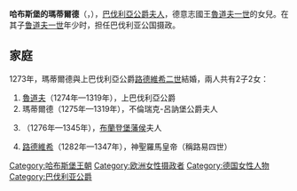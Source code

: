 {{Unreferenced|time=2020-09-16T07:48:29+00:00}}
{{Infobox royalty
| name        = 哈布斯堡的瑪蒂爾德
| image       = Matilda of Austria Duchess of Bavaria.jpg
| succession  = 巴伐利亚公爵夫人
| reign       = 1273年 — 1294年
| birth_date  = 1253年
| birth_place = [[萊茵費爾登|萊茵費爾登]]
| death_date  = {{death date|1304|12|23|df=yes}}
| death_place = [[慕尼黑|慕尼黑]]
| house       = [[哈布斯堡王朝|哈布斯堡王朝]]
| father      = [[魯道夫一世_(德意志)|魯道夫一世]]
| mother      = [[霍亨貝格的格特魯德|霍亨貝格的格特魯德]]
}}
'''哈布斯堡的瑪蒂爾德'''（{{lang-de|Mathilde von Habsburg}}，{{bd|1253年||1304年|12月23日}}），[[巴伐利亚公国|巴伐利亞公爵夫人]]，德意志國王[[魯道夫一世_(德意志)|魯道夫一世]]的女兒。在其子[[鲁道夫一世_(上巴伐利亚)|鲁道夫一世]]年少时，担任巴伐利亚公国摄政。

== 家庭 ==
1273年，瑪蒂爾德與上巴伐利亞公爵[[路德維希二世_(上巴伐利亞)|路德維希二世]]結婚，兩人共有2子2女：
# [[魯道夫一世_(上巴伐利亞)|魯道夫]]（1274年—1319年），上巴伐利亞公爵
# 瑪蒂爾德（1275年—1319年），不倫瑞克-呂訥堡公爵夫人
# {{le|巴伐利亞的阿格尼絲|Agnes of Bavaria, Margravine of Brandenburg|阿格尼絲}}（1276年—1345年），[[亨利一世_(布蘭登堡)|布蘭登堡藩侯]]夫人
# [[路易四世_(神聖羅馬帝國)|路德維希]]（1282年—1347年），神聖羅馬皇帝（稱路易四世）

[[Category:哈布斯堡王朝|Category:哈布斯堡王朝]]
[[Category:欧洲女性摄政者|Category:欧洲女性摄政者]]
[[Category:德国女性人物|Category:德国女性人物]]
[[Category:巴伐利亚公爵|Category:巴伐利亚公爵]]